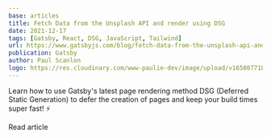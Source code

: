 ```yaml
---
base: articles
title: Fetch Data from the Unsplash API and render using DSG
date: 2021-12-17
tags: [Gatsby, React, DSG, JavaScript, Tailwind]
url: https://www.gatsbyjs.com/blog/fetch-data-from-the-unsplash-api-and-render-using-dsg
publication: Gatsby
author: Paul Scanlon
logo: https://res.cloudinary.com/www-paulie-dev/image/upload/v1658077182/paulie.dev/Logos/gatsby-logo_dgbkjm.png
---
```


Learn how to use Gatsby's latest page rendering method DSG (Deferred Static Generation) to defer the creation of pages
and keep your build times super fast! ⚡

<CtaExternal href='https://www.gatsbyjs.com/blog/fetch-data-from-the-unsplash-api-and-render-using-dsg'>
  Read article
</CtaExternal>
